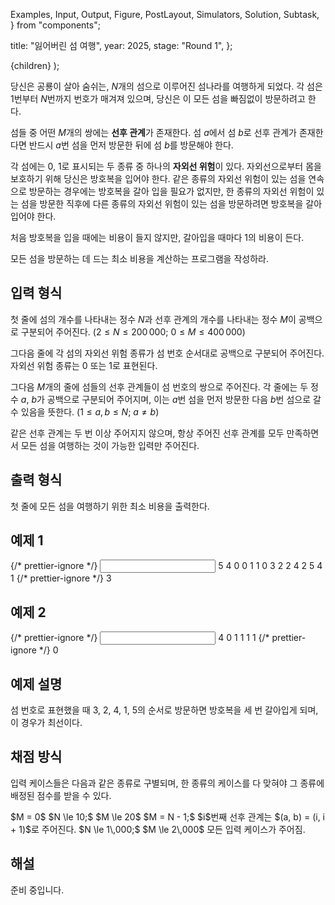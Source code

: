   Examples,
  Input,
  Output,
  Figure,
  PostLayout,
  Simulators,
  Solution,
  Subtask,
} from "components";

  title: "잃어버린 섬 여행",
  year: 2025,
  stage: "Round 1",
};

  <PostLayout meta={meta}>{children}</PostLayout>
);

<div style={{ display: "flex" }}>
  <Figure
    src="/2025/r1-05-6f4f0225-61b0-4b56-b253-273e671492a3.png"
    width={560}
  />
</div>

당신은 공룡이 살아 숨쉬는, $N$개의 섬으로 이루어진 섬나라를 여행하게 되었다.
각 섬은 $1$번부터 $N$번까지 번호가 매겨져 있으며, 당신은 이 모든 섬을 빠짐없이 방문하려고 한다.

섬들 중 어떤 $M$개의 쌍에는 **선후 관계**가 존재한다.
섬 $a$에서 섬 $b$로 선후 관계가 존재한다면
반드시 $a$번 섬을 먼저 방문한 뒤에 섬 $b$를 방문해야 한다.

각 섬에는 $0$, $1$로 표시되는 두 종류 중 하나의 **자외선 위험**이 있다.
자외선으로부터 몸을 보호하기 위해 당신은 방호복을 입어야 한다. 
같은 종류의 자외선 위험이 있는 섬을 연속으로 방문하는 경우에는
방호복을 갈아 입을 필요가 없지만,
한 종류의 자외선 위험이 있는 섬을 방문한 직후에
다른 종류의 자외선 위험이 있는 섬을 방문하려면
방호복을 갈아 입어야 한다.

처음 방호복을 입을 때에는 비용이 들지 않지만, 갈아입을 때마다 $1$의 비용이 든다.

모든 섬을 방문하는 데 드는 최소 비용을 계산하는 프로그램을 작성하라.

## 입력 형식

첫 줄에 섬의 개수를 나타내는 정수 $N$과
선후 관계의 개수를 나타내는 정수 $M$이
공백으로 구분되어 주어진다.
($2 \le N \le 200\,000;$ $0 \le M \le 400\,000$)

그다음 줄에 각 섬의 자외선 위험 종류가 섬 번호 순서대로
공백으로 구분되어 주어진다.
자외선 위험 종류는 $0$ 또는 $1$로 표현된다.

그다음 $M$개의 줄에 섬들의 선후 관계들이 섬 번호의 쌍으로 주어진다.
각 줄에는 두 정수 $a$, $b$가 공백으로 구분되어 주어지며,
이는 $a$번 섬을 먼저 방문한 다음 $b$번 섬으로 갈 수 있음을 뜻한다.
($1 \le a, b \le N;$ $a \ne b$)

같은 선후 관계는 두 번 이상 주어지지 않으며, 항상 주어진 선후 관계를 모두 만족하면서
모든 섬을 여행하는 것이 가능한 입력만 주어진다.

## 출력 형식

첫 줄에 모든 섬을 여행하기 위한 최소 비용을 출력한다.

## 예제 1

<Examples>
  {/* prettier-ignore */}
  <Input>
5 4
0 0 1 1 0
3 2
2 4
2 5
4 1
  </Input>
  {/* prettier-ignore */}
  <Output>
3
  </Output>
</Examples>

## 예제 2

<Examples>
  {/* prettier-ignore */}
  <Input>
4 0
1 1 1 1
  </Input>
  {/* prettier-ignore */}
  <Output>
0
  </Output>
</Examples>

## 예제 설명

섬 번호로 표현했을 때 $3$, $2$, $4$, $1$, $5$의 순서로 방문하면 방호복을
세 번 갈아입게 되며, 이 경우가 최선이다.

## 채점 방식

입력 케이스들은 다음과 같은 종류로 구별되며, 한 종류의 케이스를 다 맞혀야 그 종류에 배정된 점수를 받을 수 있다.

<Subtask index={1} score={5}>
  $M = 0$
</Subtask>
<Subtask index={2} score={24}>
  $N \le 10;$ $M \le 20$
</Subtask>
<Subtask index={3} score={10}>
  $M = N - 1;$ $i$번째 선후 관계는 $(a, b) = (i, i + 1)$로 주어진다.
</Subtask>
<Subtask index={4} score={23}>
  $N \le 1\,000;$ $M \le 2\,000$
</Subtask>
<Subtask index={5} score={38}>
  모든 입력 케이스가 주어짐.
</Subtask>  

## 해설

<Solution>
준비 중입니다.
</Solution>
